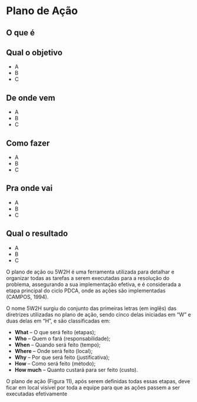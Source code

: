 # Plano de Ação

## O que é {-}

## Qual o objetivo {-}

- A
- B
- C

## De onde vem {-}

- A
- B
- C

## Como fazer {-}

- A
- B
- C

## Pra onde vai {-}

- A
- B
- C

## Qual o resultado {-}

- A
- B
- C

O plano de ação ou 5W2H é uma ferramenta utilizada para detalhar e organizar todas as tarefas a serem executadas para a resolução do problema, assegurando a sua implementação efetiva, e é considerada a etapa principal do ciclo PDCA, onde as ações são implementadas (CAMPOS, 1994). 

O nome 5W2H surgiu do conjunto das primeiras letras (em inglês) das diretrizes utilizadas no plano de ação, sendo cinco delas iniciadas em “W” e duas delas em “H”, e são classificadas em: 

- **What** – O que será feito (etapas);
- **Who** – Quem o fará (responsabilidade);
- **When** – Quando será feito (tempo);
- **Where** – Onde será feito (local);
- **Why** – Por que será feito (justificativa);
- **How** – Como será feito (método);
- **How much** – Quanto custará para ser feito (custo).

O plano de ação (Figura 11), após serem definidas todas essas etapas, deve ficar em local visível por toda a equipe para que as ações passem a ser executadas efetivamente
